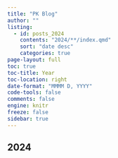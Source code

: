 ```yaml
---
title: "PK Blog"
author: ""
listing:
  - id: posts_2024
    contents: "2024/**/index.qmd"
    sort: "date desc"
    categories: true
page-layout: full
toc: true
toc-title: Year
toc-location: right
date-format: "MMMM D, YYYY"
code-tools: false
comments: false
engine: knitr
freeze: false
sidebar: true
---
```


## 2024

::: {#posts_2024}
:::